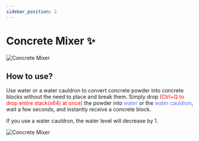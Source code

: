 ```yaml
---
sidebar_position: 2
---
```



# Concrete Mixer ✨
![Concrete Mixer](\img\doc\features\CC_Mixer\How_Concrete_Mixer.png)

## How to use?
Use water or a water cauldron to convert concrete powder into concrete blocks without the need to place and break them. Simply drop <font color="Red">(Ctrl+Q to drop entire stack(x64) at once)</font> the powder into <font color="#5971f7">water</font> or the <font color="#5971f7">water cauldron</font>, wait a few seconds, and instantly receive a concrete block.

If you use a water cauldron, the water level will decrease by 1.

![Concrete Mixer](\img\doc\features\CC_Mixer\Concrete_Mixer.gif)

<History />